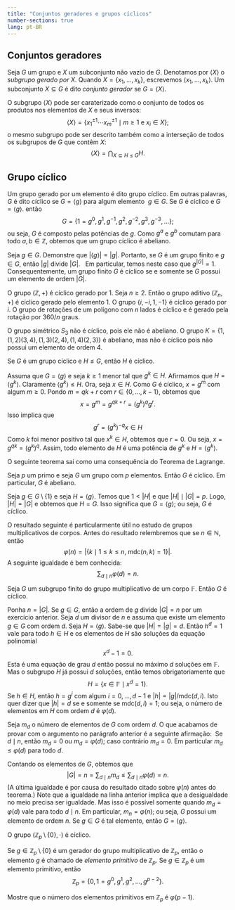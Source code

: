 ```yaml
---
title: "Conjuntos geradores e grupos cíclicos"
number-sections: true
lang: pt-BR
---
```


## Conjuntos geradores

:::{#def-generators}
Seja $G$ um grupo e $X$ um subconjunto não vazio de $G$. Denotamos por $\left<X\right>$ o *subgrupo gerado por $X$*. Quando $X=\{x_1,\ldots,x_k\}$, escrevemos $\left<x_1,\ldots,x_k\right>$. 
Um subconjunto $X\subseteq G$ é dito *conjunto gerador* se $G=\left<X\right>$.
:::

O subgrupo $\left<X\right>$ pode ser caraterizado como o conjunto de todos os produtos nos elementos de $X$ e seus inversos:
$$
\left<X\right>=\left\{x_1^{\pm 1}\cdots x_m^{\pm 1}\mid m\geq 1 \mbox{ e } x_i\in X\right\};
$$
o mesmo subgrupo pode ser descrito também como a interseção de todos os subgrupos de $G$ que contêm $X$:
$$
\left<X\right>=\bigcap_{X\subseteq H\leq G}H.
$$

## Grupo cíclico

:::{#def-cyclic}
Um grupo gerado por um elemento é dito grupo cíclico. Em outras palavras, $G$ é dito cíclico se $G=\left<g\right>$ para algum elemento  $g\in G$. Se $G$ é cíclico e $G=\left<g\right>$. então
$$
G=\{1=g^0,g^1,g^{-1},g^2,g^{-2},g^3,g^{-3},\ldots\};
$$
ou seja, $G$ é composto pelas potências de $g$. Como $g^a$ e $g^b$ comutam para todo $a,b\in\mathbb Z$, obtemos que um grupo cíclico é abeliano.
:::

:::{#exr-cyclic-order}
Seja $g\in G$. Demonstre que $|\left<g\right>|=|g|$. Portanto, se $G$ é um grupo finito e $g\in G$, então $|g|$ divide $|G|$.   Em particular, temos neste caso que $g^{|G|}=1$. Consequentemente, um grupo finito $G$ é cíclico se e somente se $G$ possui um elemento de ordem $|G|$.
:::


:::{#exm-cyclic}
O grupo $(\mathbb Z,+)$ é cíclico gerado por $1$.
Seja $n\geq 2$. Então o grupo aditivo $(\mathbb Z_n,+)$ é cíclico gerado pelo elemento $1$.
O grupo $\{i,-i,1,-1\}$ é cíclico gerado por $i$.
O grupo de rotações de um polígono com $n$ lados é cíclico e é gerado pela rotação por $360/n$ graus.

O grupo simétrico $S_3$ não é cíclico, pois ele não é abeliano.
O grupo $K=\{1,(1,2)(3,4),(1,3)(2,4),(1,4)(2,3)\}$ é abeliano, mas não é cíclico pois não possui um elemento de ordem $4$.
:::

:::{#lem-subgroup-cyclic}
Se $G$ é um grupo cíclico e $H\leq G$, então $H$ é cíclico.
:::

:::{.proof}
Assuma que $G=\left<g\right>$ e seja $k\geq 1$ menor tal que $g^k\in H$. Afirmamos que $H=\left<g^k\right>$. Claramente $\left<g^k\right>\leq H$. Ora, seja $x\in H$. Como $G$ é cíclico, $x=g^m$ com algum $m\geq 0$. Pondo $m=qk+r$ com $r\in\{0,\ldots,k-1\}$, obtemos que 
$$
x=g^m=g^{qk+r}=(g^k)^qg^r.
$$
Isso implica que  
$$
g^r=(g^k)^{-q}x\in H
$$
Como $k$ foi menor positivo tal que $x^k\in H$, obtemos que $r=0$. Ou seja, $x=g^{qk}=(g^k)^q$. Assim, todo elemento de $H$ é uma potência de $g^k$ e $H=\left<g^k\right>$.
:::

O seguinte teorema sai como uma consequência do Teorema de Lagrange.

:::{#thm-prime-cyclic}
Seja $p$ um primo e seja $G$ um grupo com $p$ elementos. Então $G$ é cíclico. Em particular, $G$ é abeliano.
:::

:::{.proof}
Seja $g\in G\setminus\{1\}$ e seja $H=\left<g\right>$. Temos que $1<|H|$ e que $|H|\mid |G|=p$. Logo, $|H|=|G|$ e obtemos que $H=G$. Isso significa que $G=\left<g\right>$; ou seja, $G$ é cíclico.
:::

O resultado seguinte é particularmente útil no estudo de grupos multiplicativos de corpos. Antes do resultado relembremos que se $n\in\mathbb N$, então
$$
\varphi(n)=|\{k\mid 1\leq k\leq n,\ \mbox{mdc}(n,k)=1\}|.
$$
A seguinte igualdade é bem conhecida:
$$
\sum_{d\mid n}\varphi(d)=n.
$$

:::{#thm-field-cyclic}
Seja $G$ um subgrupo finito do grupo multiplicativo de um corpo $\mathbb F$. Então $G$ é cíclico.
:::

:::{.proof}
Ponha $n=|G|$. Se $g\in G$, então a ordem de $g$ divide $|G|=n$ por um exercício anterior. Seja $d$ um divisor de $n$ e assuma que existe um elemento $g\in G$ com ordem $d$. Seja $H=\left<g\right>$. Sabe-se que $|H|=|g|=d$. Então $h^d=1$ vale para todo $h\in H$ e os elementos de $H$ são soluções da equação polinomial
$$
x^d-1=0.
$$
Esta é uma equação de grau $d$ então possui no máximo $d$ soluções em $\mathbb F$. Mas o subgrupo $H$ já possui $d$ soluções, então temos obrigatoriamente que
$$
H=\{x\in \mathbb F\mid x^d=1\}.
$$
Se $h\in H$, então $h=g^i$ com algum $i=0,\ldots,d-1$ e $|h|=|g|/\mbox{mdc}(d,i)$. Isto quer dizer que $|h|=d$ se e somente se $\mbox{mdc}(d,i)=1$; ou seja, o número de elementos em $H$ com ordem $d$ é $\varphi(d)$.

Seja $m_d$ o número de elementos de $G$ com ordem $d$. O que acabamos de provar com o argumento no parágrafo anterior é a seguinte afirmação:  Se $d\mid n$, então $m_d=0$ ou $m_d=\varphi(d)$; caso contrário $m_d=0$. Em particular $m_d\leq\varphi(d)$ para todo $d$.

Contando os elementos de $G$, obtemos que
$$
|G|=n=\sum_{d\mid n}m_d\leq \sum_{d\mid n}\varphi(d)=n.
$$
(A última igualdade é por causa do resultado citado sobre $\varphi(n)$ antes do teorema.) Note que a igualdade na linha anterior implica que a desigualdade no meio precisa ser igualdade. Mas isso é possível somente quando $m_d=\varphi(d)$ vale para todo $d\mid n$. Em particular, $m_n=\varphi(n)$; ou seja, $G$ possui um elemento de ordem $n$. Se $g\in G$ é tal elemento, então $G=\left<g\right>$.
:::

:::{#cor-ff-cylic}
O grupo $(\mathbb Z_p\setminus\{0\},\cdot)$ é cíclico.
:::

:::{#def-ff.primitive}
Se $g\in \mathbb Z_p\setminus\{0\}$ é um gerador do grupo multiplicativo de $\mathbb Z_p$, então o elemento $g$ é chamado de *elemento primitivo* de $\mathbb Z_p$. Se $g\in \mathbb Z_p$ é um elemento primitivo, então
$$
\mathbb Z_p=\{0,1=g^0,g^1,g^2,\ldots,g^{p-2}\}.
$$
:::

:::{#exr-ff-primitives}
Mostre que o número dos elementos primitivos em $\mathbb Z_p$ é $\varphi(p-1)$. 
:::